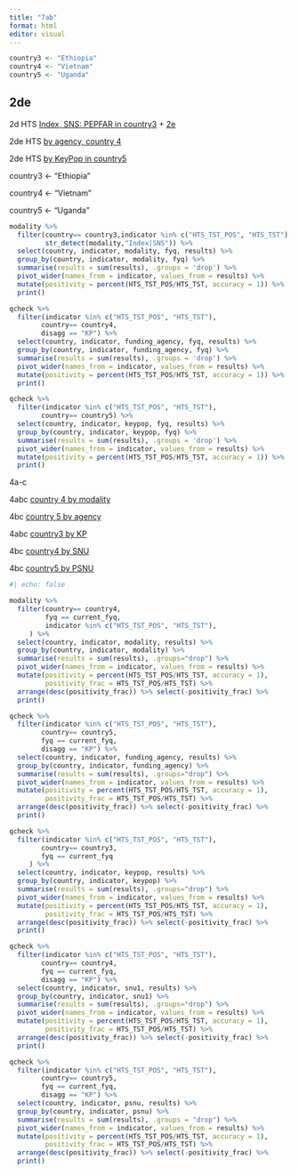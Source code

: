 ```yaml
---
title: "7ab"
format: html
editor: visual
---
```


```r
country3 <- "Ethiopia"
country4 <- "Vietnam"
country5 <- "Uganda"

```

## 2de 

2d HTS [Index, SNS: PEPFAR in country3](https://tableau.usaid.gov/views/KeyPopulationsDashboard/2_dPositivityTrends/80ee2627-5bd1-4aa3-842c-f07bc27c8baa/35dfff48-aeec-40c8-aa03-d4c58c7c0c00?:display_count=n&:showVizHome=n&:origin=viz_share_link) + [2e](https://tableau.usaid.gov/views/KeyPopulationsDashboard/2_ePositivityHTSVolTrendContributiuon/539d7ba9-25ca-4002-8508-c8abe9517b7f/0844c1d6-242a-499f-ae2c-0abdde58ada7?:display_count=n&:showVizHome=n&:origin=viz_share_link)

2de HTS [by agency, country 4](https://tableau.usaid.gov/views/KeyPopulationsDashboard/2_dPositivityTrends/9d44b010-ebe5-4a60-99c9-36391ac5106c/a0e88fdf-faac-4bd6-b42d-2c645c28016c?:display_count=n&:showVizHome=n&:origin=viz_share_link)

2de HTS [by KeyPop in country5](https://tableau.usaid.gov/views/KeyPopulationsDashboard/2_dPositivityTrends/33d4c902-23c5-4d98-b84f-9d256f0740a4/2780431a-34fc-460b-8257-6cbf6668b962?:display_count=n&:showVizHome=n&:origin=viz_share_link)

country3 \<- "Ethiopia"

country4 \<- "Vietnam"

country5 \<- "Uganda"

```r

modality %>%
  filter(country== country3,indicator %in% c("HTS_TST_POS", "HTS_TST"),
         str_detect(modality,"Index|SNS")) %>%
  select(country, indicator, modality, fyq, results) %>%
  group_by(country, indicator, modality, fyq) %>% 
  summarise(results = sum(results), .groups = 'drop') %>%
  pivot_wider(names_from = indicator, values_from = results) %>%
  mutate(positivity = percent(HTS_TST_POS/HTS_TST, accuracy = 1)) %>%
  print()

qcheck %>%
  filter(indicator %in% c("HTS_TST_POS", "HTS_TST"),
        country== country4,
        disagg == "KP") %>%
  select(country, indicator, funding_agency, fyq, results) %>%
  group_by(country, indicator, funding_agency, fyq) %>% 
  summarise(results = sum(results), .groups = 'drop') %>%
  pivot_wider(names_from = indicator, values_from = results) %>%
  mutate(positivity = percent(HTS_TST_POS/HTS_TST, accuracy = 1)) %>%
  print()

qcheck %>%
  filter(indicator %in% c("HTS_TST_POS", "HTS_TST"),
        country== country5) %>%
  select(country, indicator, keypop, fyq, results) %>%
  group_by(country, indicator, keypop, fyq) %>% 
  summarise(results = sum(results), .groups = 'drop') %>%
  pivot_wider(names_from = indicator, values_from = results) %>%
  mutate(positivity = percent(HTS_TST_POS/HTS_TST, accuracy = 1)) %>%
  print()
```

4a-c

4abc [country 4 by modality](https://tableau.usaid.gov/views/KeyPopulationsDashboard/4_bPositivityBarChartComparisons/4ae86c0e-d420-4931-a552-fd225911a4af/7d584d07-6605-4dce-8a5c-584d04ead6a3?:display_count=n&:showVizHome=n&:origin=viz_share_link)

4bc [country 5 by agency](https://tableau.usaid.gov/views/KeyPopulationsDashboard/4_bPositivityBarChartComparisons/f0920949-09d0-4894-abfd-4ae9869abca5/0271bbcf-2a30-434b-8491-30044e1ddd40?:display_count=n&:showVizHome=n&:origin=viz_share_link)

4abc [country3 by KP](https://tableau.usaid.gov/views/KeyPopulationsDashboard/4_bPositivityBarChartComparisons/fdbcacac-48f4-4771-a72f-77d299de0f97/04b66836-3e1c-4110-86e5-d85d95776fc6?:display_count=n&:showVizHome=n&:origin=viz_share_link)

4bc [country4 by SNU](https://tableau.usaid.gov/views/KeyPopulationsDashboard/4_bPositivityBarChartComparisons/a0fdd21b-8022-4810-801e-0045f9bdb448/5351f49d-d270-4142-92a5-15bdc349c2cf?:display_count=n&:showVizHome=n&:origin=viz_share_link)

4bc [country5 by PSNU](https://tableau.usaid.gov/views/KeyPopulationsDashboard/4_cPositivityScatterPlotComparisons/9195e614-e628-4685-81fa-89ecc4996bd2/dd047c24-bdff-405f-94a2-aaf23551b9fd?:display_count=n&:showVizHome=n&:origin=viz_share_link)

```r
#| echo: false

modality %>%
  filter(country== country4,
         fyq == current_fyq,
         indicator %in% c("HTS_TST_POS", "HTS_TST"),
     ) %>%
  select(country, indicator, modality, results) %>%
  group_by(country, indicator, modality) %>% 
  summarise(results = sum(results), .groups="drop") %>%
  pivot_wider(names_from = indicator, values_from = results) %>%
  mutate(positivity = percent(HTS_TST_POS/HTS_TST, accuracy = 1),
         positivity_frac = HTS_TST_POS/HTS_TST) %>%
  arrange(desc(positivity_frac)) %>% select(-positivity_frac) %>%
  print()

qcheck %>%
  filter(indicator %in% c("HTS_TST_POS", "HTS_TST"),
        country== country5,
        fyq == current_fyq,       
        disagg == "KP") %>%
  select(country, indicator, funding_agency, results) %>%
  group_by(country, indicator, funding_agency) %>% 
  summarise(results = sum(results), .groups="drop") %>%
  pivot_wider(names_from = indicator, values_from = results) %>%
  mutate(positivity = percent(HTS_TST_POS/HTS_TST, accuracy = 1),
         positivity_frac = HTS_TST_POS/HTS_TST) %>%
  arrange(desc(positivity_frac)) %>% select(-positivity_frac) %>%
  print()

qcheck %>%
  filter(indicator %in% c("HTS_TST_POS", "HTS_TST"),
        country== country3,
        fyq == current_fyq       
     ) %>%
  select(country, indicator, keypop, results) %>%
  group_by(country, indicator, keypop) %>% 
  summarise(results = sum(results), .groups="drop") %>%
  pivot_wider(names_from = indicator, values_from = results) %>%
  mutate(positivity = percent(HTS_TST_POS/HTS_TST, accuracy = 1),
         positivity_frac = HTS_TST_POS/HTS_TST) %>%
  arrange(desc(positivity_frac)) %>% select(-positivity_frac) %>%
  print()

qcheck %>%
  filter(indicator %in% c("HTS_TST_POS", "HTS_TST"),
        country== country4,
        fyq == current_fyq,       
        disagg == "KP") %>%
  select(country, indicator, snu1, results) %>%
  group_by(country, indicator, snu1) %>% 
  summarise(results = sum(results), .groups="drop") %>%
  pivot_wider(names_from = indicator, values_from = results) %>%
  mutate(positivity = percent(HTS_TST_POS/HTS_TST, accuracy = 1),
         positivity_frac = HTS_TST_POS/HTS_TST) %>%
  arrange(desc(positivity_frac)) %>% select(-positivity_frac) %>%
  print()

qcheck %>%
  filter(indicator %in% c("HTS_TST_POS", "HTS_TST"),
        country== country5,
        fyq == current_fyq,       
        disagg == "KP") %>%
  select(country, indicator, psnu, results) %>%
  group_by(country, indicator, psnu) %>% 
  summarise(results = sum(results), .groups = "drop") %>%
  pivot_wider(names_from = indicator, values_from = results) %>%
  mutate(positivity = percent(HTS_TST_POS/HTS_TST, accuracy = 1),
         positivity_frac = HTS_TST_POS/HTS_TST) %>%
  arrange(desc(positivity_frac)) %>% select(-positivity_frac) %>%
  print()
```
